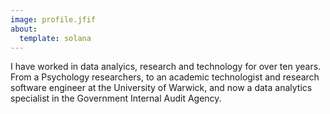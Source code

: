 ```yaml
---
image: profile.jfif
about:
  template: solana
---
```


I have worked in data analyics, research and technology for over ten years. From a Psychology researchers, to an academic technologist and research software engineer at the University of Warwick, and now a data analytics specialist in the Government Internal Audit Agency.